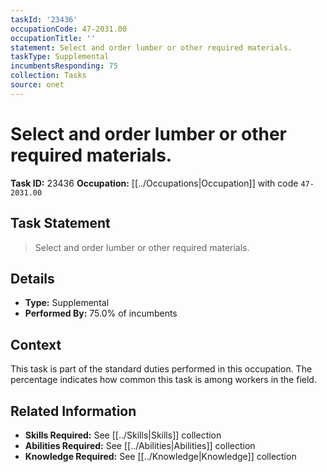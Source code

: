 ```yaml
---
taskId: '23436'
occupationCode: 47-2031.00
occupationTitle: ''
statement: Select and order lumber or other required materials.
taskType: Supplemental
incumbentsResponding: 75
collection: Tasks
source: onet
---
```

# Select and order lumber or other required materials.

**Task ID:** 23436
**Occupation:** [[../Occupations|Occupation]] with code `47-2031.00`

## Task Statement

> Select and order lumber or other required materials.

## Details

- **Type:** Supplemental
- **Performed By:** 75.0% of incumbents

## Context

This task is part of the standard duties performed in this occupation. The percentage indicates how common this task is among workers in the field.

## Related Information

- **Skills Required:** See [[../Skills|Skills]] collection
- **Abilities Required:** See [[../Abilities|Abilities]] collection
- **Knowledge Required:** See [[../Knowledge|Knowledge]] collection
